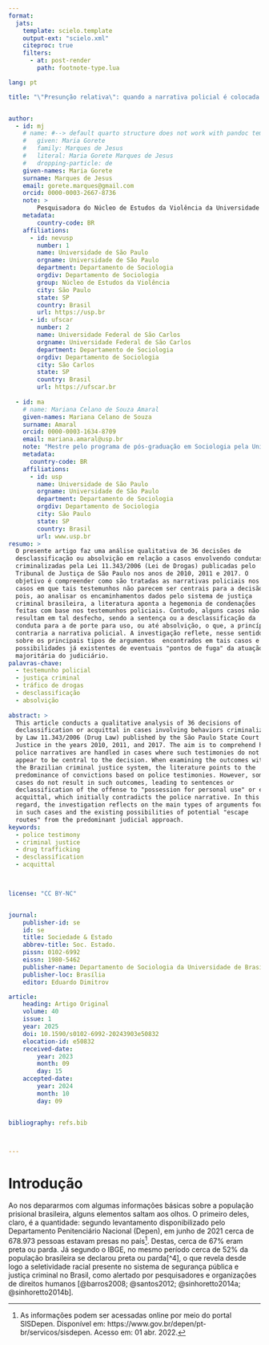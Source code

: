 ```yaml
---
format:
  jats: 
    template: scielo.template
    output-ext: "scielo.xml"
    citeproc: true
    filters: 
      - at: post-render
        path: footnote-type.lua

lang: pt

title: "\"Presunção relativa\": quando a narrativa policial é colocada à prova nos processos de tráfico de drogas"


author:
  - id: mj
    # name: #--> default quarto structure does not work with pandoc template 
    #   given: Maria Gorete
    #   family: Marques de Jesus
    #   literal: Maria Gorete Marques de Jesus
    #   dropping-particle: de
    given-names: Maria Gorete
    surname: Marques de Jesus
    email: gorete.marques@gmail.com
    orcid: 0000-0003-2667-8736
    note: >
        Pesquisadora do Núcleo de Estudos da Violência da Universidade de São Paulo (NEV-USP). Professora do departamento de sociologia da Universidade Federal de São Carlos.
    metadata: 
        country-code: BR
    affiliations:
      - id: nevusp
        number: 1
        name: Universidade de São Paulo
        orgname: Universidade de São Paulo
        department: Departamento de Sociologia
        orgdiv: Departamento de Sociologia
        group: Núcleo de Estudos da Violência
        city: São Paulo
        state: SP
        country: Brasil
        url: https://usp.br
      - id: ufscar
        number: 2
        name: Universidade Federal de São Carlos
        orgname: Universidade Federal de São Carlos
        department: Departamento de Sociologia
        orgdiv: Departamento de Sociologia
        city: São Carlos
        state: SP
        country: Brasil
        url: https://ufscar.br
  
  - id: ma
    # name: Mariana Celano de Souza Amaral
    given-names: Mariana Celano de Souza 
    surname: Amaral
    orcid: 0000-0003-1634-8709
    email: mariana.amaral@usp.br
    note: "Mestre pelo programa de pós-graduação em Sociologia pela Universidade de São Paulo (USP)."
    metadata: 
      country-code: BR
    affiliations:
      - id: usp
        name: Universidade de São Paulo
        orgname: Universidade de São Paulo
        department: Departamento de Sociologia
        orgdiv: Departamento de Sociologia
        city: São Paulo
        state: SP
        country: Brasil
        url: www.usp.br
resumo: >
  O presente artigo faz uma análise qualitativa de 36 decisões de
  desclassificação ou absolvição em relação a casos envolvendo condutas
  criminalizadas pela Lei 11.343/2006 (Lei de Drogas) publicadas pelo
  Tribunal de Justiça de São Paulo nos anos de 2010, 2011 e 2017. O
  objetivo é compreender como são tratadas as narrativas policiais nos
  casos em que tais testemunhos não parecem ser centrais para a decisão,
  pois, ao analisar os encaminhamentos dados pelo sistema de justiça
  criminal brasileira, a literatura aponta a hegemonia de condenações
  feitas com base nos testemunhos policiais. Contudo, alguns casos não
  resultam em tal desfecho, sendo a sentença ou a desclassificação da
  conduta para a de porte para uso, ou até absolvição, o que, a princípio,
  contraria a narrativa policial. A investigação reflete, nesse sentido,
  sobre os principais tipos de argumentos  encontrados em tais casos e as
  possibilidades já existentes de eventuais "pontos de fuga" da atuação
  majoritária do judiciário.
palavras-chave: 
  - testemunho policial
  - justiça criminal
  - tráfico de drogas
  - desclassificação
  - absolvição
  
abstract: > 
  This article conducts a qualitative analysis of 36 decisions of
  declassification or acquittal in cases involving behaviors criminalized
  by Law 11.343/2006 (Drug Law) published by the São Paulo State Court of
  Justice in the years 2010, 2011, and 2017. The aim is to comprehend how
  police narratives are handled in cases where such testimonies do not
  appear to be central to the decision. When examining the outcomes within
  the Brazilian criminal justice system, the literature points to the
  predominance of convictions based on police testimonies. However, some
  cases do not result in such outcomes, leading to sentences or
  declassification of the offense to "possession for personal use" or even
  acquittal, which initially contradicts the police narrative. In this
  regard, the investigation reflects on the main types of arguments found
  in such cases and the existing possibilities of potential "escape
  routes" from the predominant judicial approach.
keywords:
  - police testimony
  - criminal justice
  - drug trafficking
  - desclassification
  - acquittal


  
license: "CC BY-NC"


journal:
    publisher-id: se
    id: se
    title: Sociedade & Estado
    abbrev-title: Soc. Estado.
    pissn: 0102-6992
    eissn: 1980-5462
    publisher-name: Departamento de Sociologia da Universidade de Brasília
    publisher-loc: Brasília
    editor: Eduardo Dimitrov

article:
    heading: Artigo Original
    volume: 40
    issue: 1
    year: 2025
    doi: 10.1590/s0102-6992-20243903e50832
    elocation-id: e50832
    received-date:
        year: 2023
        month: 09
        day: 15
    accepted-date:
        year: 2024
        month: 10
        day: 09


bibliography: refs.bib



---
```


# Introdução 

Ao nos depararmos com algumas informações básicas sobre a população
prisional brasileira, alguns elementos saltam aos olhos. O primeiro
deles, claro, é a quantidade: segundo levantamento disponibilizado pelo
Departamento Penitenciário Nacional (Depen), em junho de 2021 cerca de
678.973 pessoas estavam presas no país[^3]. Destas, cerca de 67% eram
preta ou parda. Já segundo o IBGE, no mesmo período cerca de 52% da
população brasileira se declarou preta ou parda[^4], o que revela desde
logo a seletividade racial presente no sistema de segurança pública e
justiça criminal no Brasil, como alertado por pesquisadores e
organizações de direitos humanos [@barros2008; @santos2012; @sinhoretto2014a; @sinhoretto2014b].


[^3]: As informações podem ser acessadas online por meio do portal
    SISDepen. Disponível em:
    https://www.gov.br/depen/pt-br/servicos/sisdepen. Acesso em: 01 abr.
    2022.

